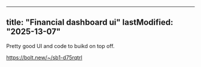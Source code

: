 
---
title: "Financial dashboard ui"
lastModified: "2025-13-07"
---

Pretty good UI and code to buikd on top off.

https://bolt.new/~/sb1-d75rqtrl


